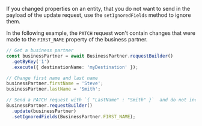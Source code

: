 If you changed properties on an entity, that you do not want to send in the payload of the update request, use the `setIgnoredFields` method to ignore them.

In the following example, the `PATCH` request won't contain changes that were made to the `FIRST_NAME` property of the business partner.

```ts
// Get a business partner
const businessPartner = await BusinessPartner.requestBuilder()
  .getByKey('1')
  .execute({ destinationName: 'myDestination' });

// Change first name and last name
businessPartner.firstName = 'Steve';
businessPartner.lastName = 'Smith';

// Send a PATCH request with `{ "LastName" : "Smith" }`  and do not include the changed first name
BusinessPartner.requestBuilder()
  .update(businessPartner)
  .setIgnoredFields(BusinessPartner.FIRST_NAME);
```
